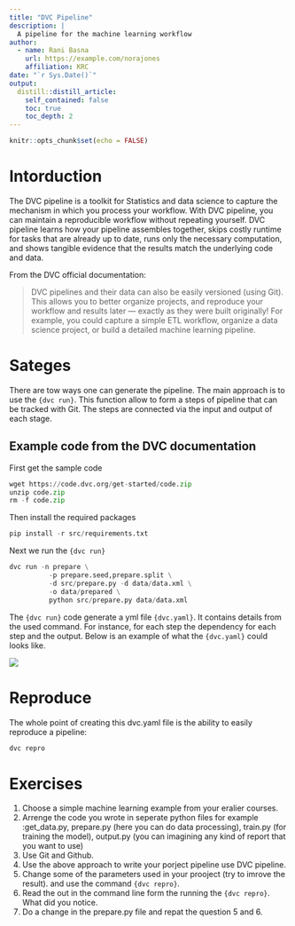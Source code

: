 ```yaml
---
title: "DVC Pipeline"
description: |
  A pipeline for the machine learning workflow
author:
  - name: Rani Basna
    url: https://example.com/norajones
    affiliation: KRC
date: "`r Sys.Date()`"
output:
  distill::distill_article:
    self_contained: false
    toc: true
    toc_depth: 2
---
```


```r
knitr::opts_chunk$set(echo = FALSE)
```

# Intorduction

The DVC pipeline is a toolkit for Statistics and data science to capture the mechanism in which you process your workflow. With DVC pipeline, you can maintain a reproducible workflow without repeating yourself. DVC pipeline learns how your pipeline assembles together, skips costly runtime for tasks that are already up to date, runs only the necessary computation, and shows tangible evidence that the results match the underlying code and data. 

From the DVC official documentation:

> DVC pipelines and their data can also be easily versioned (using Git). This allows you to better organize projects, and reproduce your workflow and results later — exactly as they were built originally! For example, you could capture a simple ETL workflow, organize a data science project, or build a detailed machine learning pipeline.


# Sateges

There are tow ways one can generate the pipeline. The main approach is to use the `{dvc run}`. This function allow to form a steps of pipeline that can be tracked with Git. The steps are connected via the input and output of each stage.

## Example code from the DVC documentation


First get the sample code 

```python
wget https://code.dvc.org/get-started/code.zip
unzip code.zip
rm -f code.zip
```

Then install the required packages

```python
pip install -r src/requirements.txt
```

Next we run the `{dvc run}`

```python
dvc run -n prepare \
          -p prepare.seed,prepare.split \
          -d src/prepare.py -d data/data.xml \
          -o data/prepared \
          python src/prepare.py data/data.xml
```

The `{dvc run}` code generate a yml file `{dvc.yaml}`. It contains details from the used command. For instance, for each step the dependency for each step and the output. Below is an example of what the `{dvc.yaml}` could looks like.

![](DVCPipeline.png)

# Reproduce

The whole point of creating this dvc.yaml file is the ability to easily reproduce a pipeline:

```python
dvc repro
```



# Exercises

1. Choose a simple machine learning example from your eralier courses.
2. Arrenge the code you wrote in seperate python files for example :get_data.py, prepare.py (here you can do data processing), train.py (for training the model), output.py (you can imagining any kind of report that you want to use)
3. Use Git and Github.
4. Use the above approach to write your porject pipeline use DVC pipeline.
5. Change some of the parameters used in your prooject (try to imrove the result). and use the command `{dvc repro}`.
6. Read the out in the command line form the running the `{dvc repro}`. What did you notice.
7. Do a change in the prepare.py file and repat the question 5 and 6.






